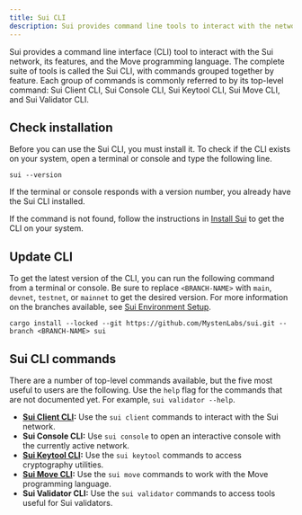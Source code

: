 ```yaml
---
title: Sui CLI
description: Sui provides command line tools to interact with the network, its features, and the Move programming language. Individual command groups are referred to as Sui Client CLI, Sui Console CLI, Sui Keytool CLI, Sui Move CLI, and Sui Validator CLI.
---
```


Sui provides a command line interface (CLI) tool to interact with the Sui network, its features, and the Move programming language. The complete suite of tools is called the Sui CLI, with commands grouped together by feature. Each group of commands is commonly referred to by its top-level command: Sui Client CLI, Sui Console CLI, Sui Keytool CLI, Sui Move CLI, and Sui Validator CLI.

## Check installation

Before you can use the Sui CLI, you must install it. To check if the CLI exists on your system, open a terminal or console and type the following line.

```shell
sui --version
```

If the terminal or console responds with a version number, you already have the Sui CLI installed. 

If the command is not found, follow the instructions in [Install Sui](/guides/developer/getting-started/sui-install.mdx) to get the CLI on your system.

## Update CLI

To get the latest version of the CLI, you can run the following command from a terminal or console. Be sure to replace `<BRANCH-NAME>` with `main`, `devnet`, `testnet`, or `mainnet` to get the desired version. For more information on the branches available, see [Sui Environment Setup](/guides/developer/getting-started/sui-environment.mdx).

```shell
cargo install --locked --git https://github.com/MystenLabs/sui.git --branch <BRANCH-NAME> sui
```

## Sui CLI commands

There are a number of top-level commands available, but the five most useful to users are the following. Use the `help` flag for the commands that are not documented yet. For example, `sui validator --help`.  

- **[Sui Client CLI](./cli/client.mdx):** Use the `sui client` commands to interact with the Sui network.
- **Sui Console CLI:** Use `sui console` to open an interactive console with the currently active network.
- **[Sui Keytool CLI](./cli/keytool.mdx):** Use the `sui keytool` commands to access cryptography utilities.
- **[Sui Move CLI](./cli/move.mdx):** Use the `sui move` commands to work with the Move programming language.
- **Sui Validator CLI:** Use the `sui validator` commands to access tools useful for Sui validators.


